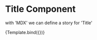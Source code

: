 
<Meta title="MDX/Title" component={Title} />

# Title Component

with 'MDX' we can define a story for 'Title'


<Canvas>
 <Story name="default" args={{}}>
{Template.bind({})}
 <Story name="WithValue" args={{
  title: "Title from StoryBook ",
  description: 'Try 1',
}}>
</Story>
</Canvas>
